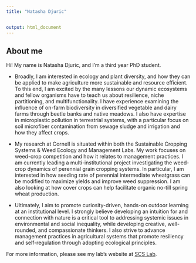 ```yaml
---
title: "Natasha Djuric"


output: html_document
---
```


## About me

Hi! My name is Natasha Djuric, and I'm a third year PhD student.

* Broadly, I am interested in ecology and plant diversity, and how they can be applied to make agriculture more sustainable and resource efficient. To this end, I am excited by the many lessons our dynamic ecosystems and fellow organisms have to teach us about resilience, niche partitioning, and multifunctionality. I have experience examining the influence of on-farm biodiversity in diversified vegetable and dairy farms through beetle banks and native meadows. I also have expertise in microplastic pollution in terrestrial systems, with a particular focus on soil microfiber contamination from sewage sludge and irrigation and how they affect crops.

* My research at Cornell is situated within both the Sustainable Cropping Systems & Weed Ecology and Management Labs. My work focuses on weed-crop competition and how it relates to management practices. I am currently leading a multi-institutional project investigating the weed-crop dynamics of perennial grain cropping systems. In particular, I am interested in how seeding rate of perennial intermediate wheatgrass can be modified to maximize yields and improve weed suppression. I am also looking at how cover crops can help facilitate organic no-till spring wheat production. 

* Ultimately, I aim to promote curiosity-driven, hands-on outdoor learning at an institutional level. I strongly believe developing an intuition for and connection with nature is a critical tool to addressing systemic issues in environmental and social inequality, while developing creative, well-rounded, and compassionate thinkers. I also strive to advance management practices in agricultural systems that promote resiliency and self-regulation through adopting ecological principles.

For more information, please see my lab's website at [SCS Lab](https://blogs.cornell.edu/scslab/natasha-djuric/).